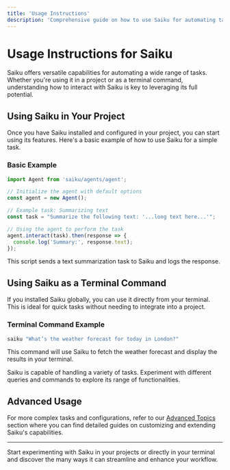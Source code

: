 ```yaml
---
title: 'Usage Instructions'
description: 'Comprehensive guide on how to use Saiku for automating tasks and enhancing your projects.'
---
```


# Usage Instructions for Saiku

Saiku offers versatile capabilities for automating a wide range of tasks. Whether you're using it in a project or as a terminal command, understanding how to interact with Saiku is key to leveraging its full potential.

## Using Saiku in Your Project

Once you have Saiku installed and configured in your project, you can start using its features. Here's a basic example of how to use Saiku for a simple task.

### Basic Example

```javascript
import Agent from 'saiku/agents/agent';

// Initialize the agent with default options
const agent = new Agent();

// Example task: Summarizing text
const task = "Summarize the following text: '...long text here...'";

// Using the agent to perform the task
agent.interact(task).then(response => {
  console.log('Summary:', response.text);
});
```

This script sends a text summarization task to Saiku and logs the response.

## Using Saiku as a Terminal Command

If you installed Saiku globally, you can use it directly from your terminal. This is ideal for quick tasks without needing to integrate into a project.

### Terminal Command Example

```bash
saiku "What’s the weather forecast for today in London?"
```

This command will use Saiku to fetch the weather forecast and display the results in your terminal.

<Tip>
  Saiku is capable of handling a variety of tasks. Experiment with different queries and commands to explore its range of functionalities.
</Tip>

## Advanced Usage

For more complex tasks and configurations, refer to our [Advanced Topics](/advanced-topics) section where you can find detailed guides on customizing and extending Saiku's capabilities.

---

Start experimenting with Saiku in your projects or directly in your terminal and discover the many ways it can streamline and enhance your workflow.

<Footer />